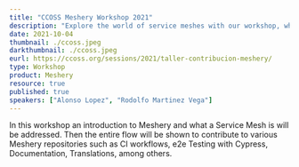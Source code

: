 ```yaml
---
title: "CCOSS Meshery Workshop 2021"
description: "Explore the world of service meshes with our workshop, where we provide an introduction to Meshery and delve into the essentials of Service Mesh technology with CCOSS Meshery Workshop."
date: 2021-10-04
thumbnail: ./ccoss.jpeg
darkthumbnail: ./ccoss.jpeg
eurl: https://ccoss.org/sessions/2021/taller-contribucion-meshery/
type: Workshop
product: Meshery
resource: true
published: true
speakers: ["Alonso Lopez", "Rodolfo Martinez Vega"]
---
```


<p>
  In this workshop an introduction to Meshery and what a Service Mesh is will be addressed. Then the
  entire flow will be shown to contribute to various Meshery repositories such as CI workflows, e2e
  Testing with Cypress, Documentation, Translations, among others.
</p>

